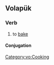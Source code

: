 ==Volapük==

===Verb===
{{head|vo|verb}}

# to [[bake]]

[[Category:vo:Cooking]]

====Conjugation====
{{vo-conj}}